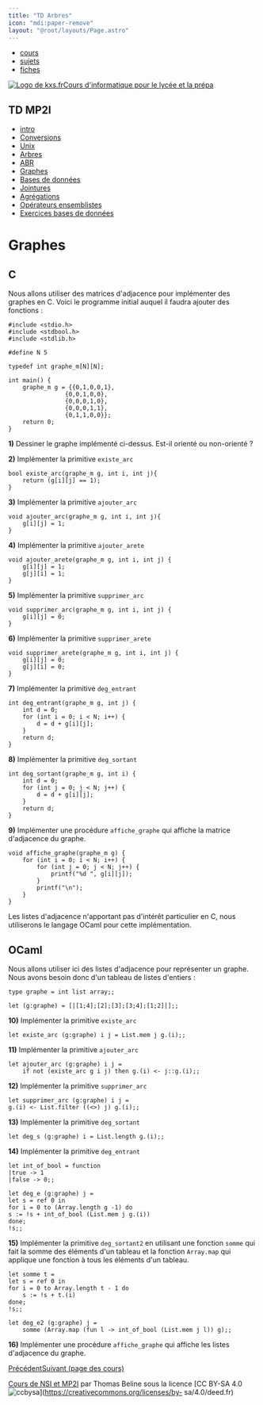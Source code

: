 ```yaml
---
title: "TD Arbres"
icon: "mdi:paper-remove"
layout: "@root/layouts/Page.astro"
---
```


  * [cours](https://kxs.fr/cours/)
  * [sujets](https://kxs.fr/sujets/)
  * [fiches](https://kxs.fr/fiches/)

[![Logo de kxs.fr](/img/logo.svg)](https://kxs.fr/)[Cours d'informatique pour
le lycée et la prépa](https://kxs.fr/cours/)

## TD MP2I

  * [intro](.)
  * [Conversions](conversions)
  * [Unix](unix)
  * [Arbres](arbres)
  * [ABR](arbres-binaires-recherche)
  * [Graphes](graphes)
  * [Bases de données](bases-de-donnees)
  * [Jointures](jointures)
  * [Agrégations](agregation)
  * [Opérateurs ensemblistes](operateurs-ensemblistes)
  * [Exercices bases de données](exercices-db)

# Graphes

## C

Nous allons utiliser des matrices d'adjacence pour implémenter des graphes en
C. Voici le programme initial auquel il faudra ajouter des fonctions :

    
    
    #include <stdio.h>
    #include <stdbool.h>
    #include <stdlib.h>
    
    #define N 5
    
    typedef int graphe_m[N][N];
    
    int main() {
    	graphe_m g = {{0,1,0,0,1},
    				{0,0,1,0,0},
    				{0,0,0,1,0},
    				{0,0,0,1,1},
    				{0,1,1,0,0}};
    	return 0;
    }

**1)** Dessiner le graphe implémenté ci-dessus. Est-il orienté ou non-orienté
?

**2)** Implémenter la primitive `existe_arc`

    
    
    bool existe_arc(graphe_m g, int i, int j){
    	return (g[i][j] == 1);
    }

**3)** Implémenter la primitive `ajouter_arc`

    
    
    void ajouter_arc(graphe_m g, int i, int j){
    	g[i][j] = 1;
    }

**4)** Implémenter la primitive `ajouter_arete`

    
    
    void ajouter_arete(graphe_m g, int i, int j) {
    	g[i][j] = 1;
    	g[j][i] = 1;
    }

**5)** Implémenter la primitive `supprimer_arc`

    
    
    void supprimer_arc(graphe_m g, int i, int j) {
    	g[i][j] = 0;
    }

**6)** Implémenter la primitive `supprimer_arete`

    
    
    void supprimer_arete(graphe_m g, int i, int j) {
    	g[i][j] = 0;
    	g[j][i] = 0;
    }

**7)** Implémenter la primitive `deg_entrant`

    
    
    int deg_entrant(graphe_m g, int j) {
    	int d = 0;
    	for (int i = 0; i < N; i++) {
    		d = d + g[i][j];
    	}
    	return d;
    }

**8)** Implémenter la primitive `deg_sortant`

    
    
    int deg_sortant(graphe_m g, int i) {
    	int d = 0;
    	for (int j = 0; j < N; j++) {
    		d = d + g[i][j];
    	}
    	return d;
    }

**9)** Implémenter une procédure `affiche_graphe` qui affiche la matrice
d'adjacence du graphe.

    
    
    void affiche_graphe(graphe_m g) {
    	for (int i = 0; i < N; i++) {
    		for (int j = 0; j < N; j++) {
    			printf("%d ", g[i][j]);
    		}
    		printf("\n");
    	}
    }

Les listes d'adjacence n'apportant pas d'intérêt particulier en C, nous
utiliserons le langage OCaml pour cette implémentation.

## OCaml

Nous allons utiliser ici des listes d'adjacence pour représenter un graphe.
Nous avons besoin donc d'un tableau de listes d'entiers :

    
    
    type graphe = int list array;;
    
    let (g:graphe) = [|[1;4];[2];[3];[3;4];[1;2]|];;

**10)** Implémenter la primitive `existe_arc`

    
    
    let existe_arc (g:graphe) i j = List.mem j g.(i);;

**11)** Implémenter la primitive `ajouter_arc`

    
    
    let ajouter_arc (g:graphe) i j =
    	if not (existe_arc g i j) then g.(i) <- j::g.(i);;

**12)** Implémenter la primitive `supprimer_arc`

    
    
    let supprimer_arc (g:graphe) i j =
    g.(i) <- List.filter ((<>) j) g.(i);;

**13)** Implémenter la primitive `deg_sortant`

    
    
    let deg_s (g:graphe) i = List.length g.(i);;

**14)** Implémenter la primitive `deg_entrant`

    
    
    let int_of_bool = function
    |true -> 1
    |false -> 0;;
    
    let deg_e (g:graphe) j =
    let s = ref 0 in
    for i = 0 to (Array.length g -1) do
    s := !s + int_of_bool (List.mem j g.(i))
    done;
    !s;;

**15)** Implémenter la primitive `deg_sortant2` en utilisant une fonction
`somme` qui fait la somme des éléments d'un tableau et la fonction `Array.map`
qui applique une fonction à tous les éléments d'un tableau.

    
    
    let somme t =
    let s = ref 0 in
    for i = 0 to Array.length t - 1 do
    	s := !s + t.(i)
    done;
    !s;;
    
    let deg_e2 (g:graphe) j =
    	somme (Array.map (fun l -> int_of_bool (List.mem j l)) g);;

**16)** Implémenter une procédure `affiche_graphe` qui affiche les listes
d'adjacence du graphe.

[Précédent](unix)[Suivant (page des cours)](..)

[Cours de NSI et MP2I](https://kxs.fr/cours/) par Thomas Beline sous la
licence [CC BY-SA 4.0
![ccbysa](/img/ccbysa.svg)](https://creativecommons.org/licenses/by-
sa/4.0/deed.fr)

